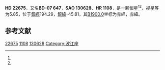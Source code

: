 {{Starbox begin
| name = HD 22675
}}
{{Starbox observe
| epoch = [[J2000.0|J2000.0]]
| constell = {{星座名待查}}<ref name=SIMBAD>{{cite web
 | url=http://simbad.u-strasbg.fr/simbad/sim-id?Ident=HR+1108
 | title=Pulsating variable Star
 | publisher=Centre de Données astronomiques de Strasbourg
 | work=SIMBAD
 | accessdate=2012-07-13
 | archive-date=2016-03-19
 | archive-url=https://web.archive.org/web/20160319025904/http://simbad.u-strasbg.fr/simbad/sim-id?Ident=HR+1108
 | dead-url=no
 }}</ref><ref name=DATA>{{cite web
 | url=http://vizier.u-strasbg.fr/viz-bin/VizieR-5?-out.add=.&-source=5050&-corr=PK=HR&-out.max=9999&HR=1108
 | title=VizieR Detailed Page
 | accessdate=2012-07-13
 | archive-date=2016-03-05
 | archive-url=https://web.archive.org/web/20160305200414/http://vizier.u-strasbg.fr/viz-bin/VizieR-5?-out.add=.&-source=5050&-corr=PK=HR&-out.max=9999&HR=1108
 | dead-url=no
 }}</ref>
| 星官 = 
| ra = {{RA|3|38|29.2}}<ref name=SIMBAD /><ref name=DATA />
| dec = {{DEC|-7|23|30}}<ref name=SIMBAD /><ref name=DATA />
| appmag_v = 5.85<ref name=SIMBAD /><ref name=DATA />
}}
{{Starbox character
| class = gG5<ref name=SIMBAD /><ref name=DATA />
| b-v = 0.98<ref name=SIMBAD /><ref name=DATA />
| u-b = 0.76<ref name=SIMBAD /><ref name=DATA />
| r-i = <ref name=SIMBAD /><ref name=DATA />
| variable = 
}}
{{Starbox astrometry
| radial_v = 0.76
| prop_mo_ra = -30
| parallax = 
| p_error = 
}}
{{Starbox catalog
| names =BD-07 647，[[SAO星表|SAO]] 130628，[[HD星表|HD]] 22675，[[HR星表|HR]] 1108}}
{{Starbox reference |Simbad=HR+1108}}
{{Starbox end}}

'''HD 22675'''，又名'''BD-07 647'''，'''SAO 130628'''、'''HR 1108'''，是一颗恒星<ref name=SIMBAD /><ref name=DATA />，视星等为5.85，位于[[銀道座標系|銀經]]194.29，[[銀道座標系|銀緯]]-45.81，其[[B1900.0|B1900.0]]坐标为赤經{{RA|3|33|36.2}}，赤緯{{DEC|-7|-45.81|2}}。

== 参考文献 ==
{{reflist}}

{{star-stub}}

[[Category:HD和HDE天體|22675]]
[[Category:HR天體|1108]]
[[Category:SAO天體|130628]]
[[Category:波江座|Category:波江座]]